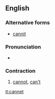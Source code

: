 ==English==

===Alternative forms===
*[[cannit]]

===Pronunciation===
*{{a|Geordie}} {{IPA|/kænɛt/}}

===Contraction===
{{en-cont}}

# {{context|Geordie}} [[cannot]], [[can't]]

[[it:cannet]]